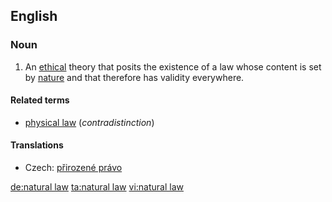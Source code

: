 ==English==
{{wikipedia}}
===Noun===
{{en-noun|-|sg=[[natural]] [[law]]}}

# {{philosophy}} An [[ethical]] theory that posits the existence of a law whose content is set by [[nature]] and that therefore has validity everywhere.

====Related terms====
* [[physical law]] (''contradistinction'')

====Translations====
{{trans-top|ethical theory}}
* Czech: [[přirozené právo]] {{n}}
{{trans-mid}}
{{trans-bottom}}

[[de:natural law]]
[[ta:natural law]]
[[vi:natural law]]